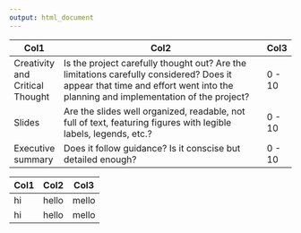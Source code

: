 ```yaml
---
output: html_document
---
```


| Col1                            | Col2                                                                                                                                                                          | Col3   |
|---------------------------------|-------------------------------------------------------------------------------------------------------------------------------------------------------------------------------|--------|
| Creativity and Critical Thought | Is the project carefully thought out? Are the limitations carefully considered? Does it appear that time and effort went into the planning and implementation of the project? | 0 - 10 |
| Slides                          | Are the slides well organized, readable, not full of text, featuring figures with legible labels, legends, etc.?                                                              | 0 - 10 |
| Executive summary               | Does it follow guidance? Is it conscise but detailed enough?                                                                                                                  | 0 - 10 |

| Col1 | Col2  | Col3  |
|------|-------|-------|
| hi   | hello | mello |
| hi   | hello | mello |
